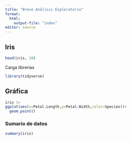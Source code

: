 ```yaml
---
title: "Breve Análisis Exploratorio"
format:
  html:
    output-file: "index"
editor: source
---
```


## Iris

```r
head(iris, 10)
```

Carga librerias

```r
library(tidyverse)
```


## Gráfica

```r


iris |> 
ggplot(aes(x=Petal.Length,y=Petal.Width,color=Species))+
  geom_point()
```

### Sumario de datos

```r
summary(iris)
```

